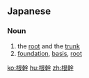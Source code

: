 ==Japanese==
{{ja-kanjitab|根|幹}}

===Noun===
{{ja-noun|こんかん}}

# the [[root]] and the [[trunk]]
# [[foundation]], [[basis]], [[root]]

[[ko:根幹]]
[[hu:根幹]]
[[zh:根幹]]